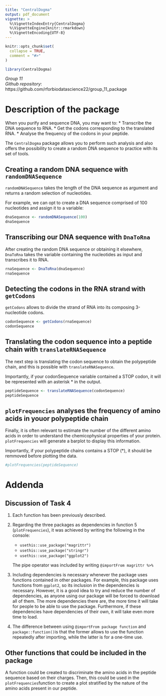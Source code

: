 ```yaml
---
title: "CentralDogma"
output: pdf_document
vignette: >
  %\VignetteIndexEntry{CentralDogma}
  %\VignetteEngine{knitr::rmarkdown}
  %\VignetteEncoding{UTF-8}
---
```


```r
knitr::opts_chunk$set(
  collapse = TRUE,
  comment = "#>"
)
```

```r
library(CentralDogma)
```


*Group 11*\
*Github repository*: https://github.com/rforbiodatascience22/group_11_package 

# Description of the package
When you purify and sequence DNA, you may want to:
* Transcribe the DNA sequence to RNA.
* Get the codons corresponding to the translated RNA.
* Analyse the frequency of the codons in your peptide.

The `CentralDogma` package allows you to perform such analysis and also offers the possibility to create a random DNA sequence to practice with its set of tools.

## Creating a random DNA sequence with `randomDNASequence`
`randomDNASequence` takes the length of the DNA sequence as argument and returns a random selection of nucleotides.

For example, we can opt to create a DNA sequence comprised of 100 nucleotides and assign it to a variable:
```r
dnaSequence <- randomDNASequence(100)
dnaSequence
```
## Transcribing our DNA sequence with `DnaToRna`
After creating the random DNA sequence or obtaining it elsewhere, `DnaToRna` takes the variable containing the nucleotides as input and transcribes it to RNA.

```r
rnaSequence <- DnaToRna(dnaSequence)
rnaSequence
```
## Detecting the codons in the RNA strand with `getCodons`
`getCodons` allows to divide the strand of RNA into its composing 3-nucleotide codons. 

```r
codonSequence <- getCodons(rnaSequence)
codonSequence
```

## Translating the codon sequence into a peptide chain with `translateRNASequence`
The next step is translating the codon sequence to obtain the polypeptide chain, and this is possible with `translateRNASequence`.

Importantly, if your codonSequence variable contained a STOP codon, it will be represented with an asterisk * in the output. 
```r
peptideSequence <- translateRNASequence(codonSequence)
peptideSequence
```
## `plotFrequencies` analyses the frequency of amino acids in youor polypeptide chain  
Finally, it is often relevant to estimate the number of the different amino acids in order to understand the chemicophysical properties of your protein. `plotFrequencies` will generate a barplot to display this information.

Importantly, if your polypeptide chains contains a STOP (*), it should be remmoved before plotting the data.
```r
#plotFrequencies(peptideSequence)
```


# Addenda 
## Discussion of Task 4
1. Each function has been previously described. 
2. Regarding the three packages as dependencies in function 5 (`plotFrequencies`), it was achieved by writing the following in the console:
    * `usethis::use_package("magrittr")`
    * `usethis::use_package("stringr")`
    * `usethis::use_package("ggplot2")`

    The pipe operator was included by writing `@importFrom magrittr %>%`

3. Including dependencies is necessary whenever the package uses functions contained in other packages. For example, this package uses functions from `ggplot2`, so its inclusion in the dependencies is necessary. However, it is a good idea to try and reduce the number of dependencies, as anyone using our package will be forced to download all of them. The more dependencies there are, the more time it will take for people to be able to use the package. Furthermore, if these dependencies have dependencies of their own, it will take even more time to load.

4. The difference between using `@importFrom package function` and `package::function()`is that the former allows to use the function repeatedly after importing, while the latter is for a one-time use.

## Other functions that could be included in the package
A function could be created to discriminate the amino acids in the peptide sequence based on their charges. Then, this could be used in the `plotFrequencies`function to create a plot stratified by the nature of the amino acids present in our peptide. 
